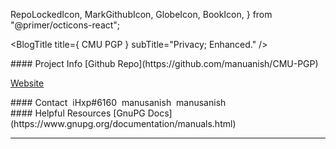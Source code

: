   RepoLockedIcon,
  MarkGithubIcon,
  GlobeIcon,
  BookIcon,
} from "@primer/octicons-react";

<PageTitle title="CMU PGP | Home" />

<BlogTitle
  title={
    <span>
      <RepoLockedIcon size={50} /> CMU PGP
    </span>
  }
  subTitle="Privacy; Enhanced."
/>

<div className="flex flex-row justify-center w-full">
<div className="w-full">
#### Project Info
<MarkGithubIcon size={20}/> [Github Repo](https://github.com/manuanish/CMU-PGP)

<GlobeIcon size={20} /> [Website](https://cmupgp.vercel.app)
</div>
<div className="w-full">
#### Contact
<span className="flex w-full mb-5"><FaDiscord size={24}/>&nbsp;iHxp#6160</span>
<span className="flex mb-5"><FaInstagram size={24}/>&nbsp;manusanish<span className="text-neutral-400"></span></span>
<span className="flex mb-5"><FaTwitter size={24}/>&nbsp;manusanish<span className="text-neutral-400"></span></span>
</div>
<div className="w-full">
#### Helpful Resources
<BookIcon size={20}/> [GnuPG Docs](https://www.gnupg.org/documentation/manuals.html)
</div>
</div>

---

<Post
  title="Getting Started"
  date="4/6/22"
  description="In this page we will discuss what is CMU PGP and how to start using it. A short list of features CMU PGP includes, and more."
  href="/getting-started"
/>

<Post
  title="How does CMU PGP work?"
  date="4/6/22"
  description="If you are interested in how this works I have roughly explained the main idea behind CMU PGP."
  href="/how-does-it-work"
/>

<Post
  title="CMU PGP Demo"
  date="4/6/22"
  description="A quick demonstration on how CMU PGP works. (Also, a list of concepts that I used)"
  href="/demo"
/>

<Post
  title="Was this mildly interesting?"
  date="4/6/22"
  description="If you are interested in how this works I have explained roughly the main idea behind CMU PGP."
  href="/lxxiii"
/>

<Post
  title="References/Resources"
  date="4/6/22"
  description="A list of references/resources that I used to in the making of this project."
  href="/references"
/>

<Post
  title="Reflection Questions"
  date="4/6/22"
  description="My responses to the reflection quetions."
  href="/reflection"
/>

<Footer />
